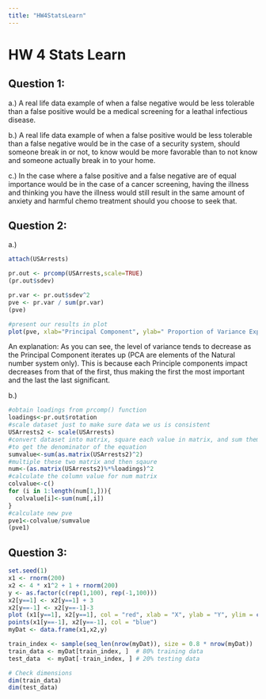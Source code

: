 ```yaml
---
title: "HW4StatsLearn"
---
```


# HW 4 Stats Learn

## Question 1:

a.) A real life data example of when a false negative would be less tolerable than a false positive would be a medical screening for a leathal infectious disease.

b.) A real life data example of when a false positive would be less tolerable than a false negative would be in the case of a security system, should someone break in or not, to know would be more favorable than to not know and someone actually break in to your home.

c.) In the case where a false positive and a false negative are of equal importance would be in the case of a cancer screening, having the illness and thinking you have the illness would still result in the same amount of anxiety and harmful chemo treatment should you choose to seek that.

## Question 2:

a.)

```r
attach(USArrests)
```

```r
pr.out <- prcomp(USArrests,scale=TRUE)
(pr.out$sdev)
```

```r
pr.var <- pr.out$sdev^2
pve <- pr.var / sum(pr.var)
(pve)
```

```r
#present our results in plot
plot(pve, xlab="Principal Component", ylab=" Proportion of Variance Explained ",ylim=c(0,1) ,type='b')
```

An explanation: As you can see, the level of variance tends to decrease as the Principal Component iterates up (PCA are elements of the Natural number system only). This is because each Principle components impact decreases from that of the first, thus making the first the most important and the last the last significant.

b.)

```r
#obtain loadings from prcomp() function
loadings<-pr.out$rotation
#scale dataset just to make sure data we us is consistent
USArrests2 <- scale(USArrests)
#convert dataset into matrix, square each value in matrix, and sum them up 
#to get the denominator of the equation
sumvalue<-sum(as.matrix(USArrests2)^2)
#multiple these two matrix and then sqaure
num<-(as.matrix(USArrests2)%*%loadings)^2
#calculate the column value for num matrix
colvalue<-c()
for (i in 1:length(num[1,])){
  colvalue[i]<-sum(num[,i])
}
#calculate new pve
pve1<-colvalue/sumvalue
(pve1)
```

## Question 3:

```r
set.seed(1)
x1 <- rnorm(200)
x2 <- 4 * x1^2 + 1 + rnorm(200)
y <- as.factor(c(rep(1,100), rep(-1,100)))
x2[y==1] <- x2[y==1] + 3
x2[y==-1] <- x2[y==-1]-3
plot (x1[y==1], x2[y==1], col = "red", xlab = "X", ylab = "Y", ylim = c(-6, 30))
points(x1[y==-1], x2[y==-1], col = "blue")
myDat <- data.frame(x1,x2,y)
```

```r
train_index <- sample(seq_len(nrow(myDat)), size = 0.8 * nrow(myDat))
train_data <- myDat[train_index, ]  # 80% training data
test_data  <- myDat[-train_index, ] # 20% testing data

# Check dimensions
dim(train_data)
dim(test_data)
```
